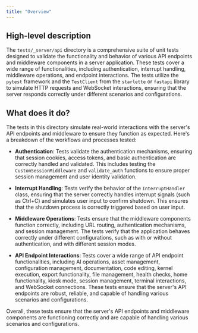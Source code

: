 ```yaml
---
title: "Overview"
---
```


## High-level description

The `tests/_server/api` directory is a comprehensive suite of unit tests designed to validate the functionality and behavior of various API endpoints and middleware components in a server application. These tests cover a wide range of functionalities, including authentication, interrupt handling, middleware operations, and endpoint interactions. The tests utilize the `pytest` framework and the `TestClient` from the `starlette` or `fastapi` library to simulate HTTP requests and WebSocket interactions, ensuring that the server responds correctly under different scenarios and configurations.

## What does it do?

The tests in this directory simulate real-world interactions with the server's API endpoints and middleware to ensure they function as expected. Here's a breakdown of the workflows and processes tested:

- **Authentication**: Tests validate the authentication mechanisms, ensuring that session cookies, access tokens, and basic authentication are correctly handled and validated. This includes testing the `CustomSessionMiddleware` and `validate_auth` functions to ensure proper session management and user identity validation.

- **Interrupt Handling**: Tests verify the behavior of the `InterruptHandler` class, ensuring that the server correctly handles interrupt signals (such as Ctrl+C) and simulates user input to confirm shutdown. This ensures that the shutdown process is correctly triggered based on user input.

- **Middleware Operations**: Tests ensure that the middleware components function correctly, including URL routing, authentication mechanisms, and session management. The tests verify that the application behaves correctly under different configurations, such as with or without authentication, and with different session modes.

- **API Endpoint Interactions**: Tests cover a wide range of API endpoint functionalities, including AI operations, asset management, configuration management, documentation, code editing, kernel execution, export functionality, file management, health checks, home functionality, kiosk mode, session management, terminal interactions, and WebSocket connections. These tests ensure that the server's API endpoints are robust, reliable, and capable of handling various scenarios and configurations.

Overall, these tests ensure that the server's API endpoints and middleware components are functioning correctly and are capable of handling various scenarios and configurations.